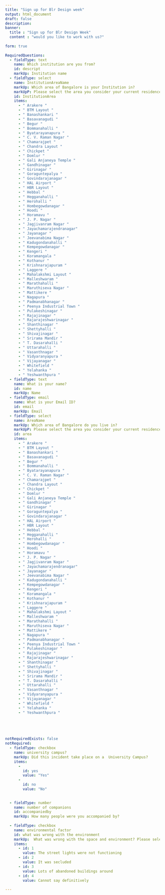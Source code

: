 ```yaml
--- 
title: "Sign up for Blr Design week"
output: html_document
draft: false 
description:
banner:
  title : "Sign up for Blr Design Week"
  content : "would you like to work with us?"
    
form: true
    
RequiredQuestions: 
  - fieldType: text
    name: Which institution are you from?
    id: descript
    markUp: Institution name
  - fieldType: select
    name: InstitutionAreaName
    markUp: Which area of Bangalore is your Institution in?
    markUpP: Please select the area you consider your current residence. If you live in a hostel, please select that area.
    id: InstitutionArea 
    items:
      - " Arakere "
      - " BTM Layout "
      - " Banashankari "
      - " Basavanagudi "
      - " Begur "
      - " Bommanahalli "
      - " Byatarayanapura "
      - " C. V. Raman Nagar "
      - " Chamarajpet "
      - " Chandra Layout "
      - " Chickpet "
      - " Domlur "
      - " Gali Anjaneya Temple "
      - " Gandhinagar "
      - " Girinagar "
      - " Goraguntepalya "
      - " Govindarajanagar "
      - " HAL Airport "
      - " HBR Layout "
      - " Hebbal "
      - " Hegganahalli "
      - " Herohalli "
      - " Hombegowdanagar "
      - " Hoodi "
      - " Horamavu "
      - " J. P. Nagar "
      - " Jagjivanram Nagar "
      - " Jayachamarajendranagar"
      - " Jayanagar "
      - " Jeevanabima Nagar "
      - " Kadugondanahalli "
      - " Kempegowdanagar "
      - " Kengeri "
      - " Koramangala "
      - " Kothanur "
      - " Krishnarajapuram "
      - " Laggere "
      - " Mahalakshmi Layout "
      - " Malleshwaram "
      - " Marathahalli "
      - " Maruthiseva Nagar "
      - " Mattikere "
      - " Nagapura "
      - " Padmanabhanagar "
      - " Peenya Industrial Town "
      - " Pulakeshinagar "
      - " Rajajinagar "
      - " Rajarajeshwarinagar "
      - " Shanthinagar "
      - " Shettyhalli "
      - " Shivajinagar "
      - " Srirama Mandir "
      - " T. Dasarahalli "
      - " Uttarahalli "
      - " Vasanthnagar "
      - " Vidyaranyapura "
      - " Vijayanagar "
      - " Whitefield "
      - " Yelahanka "
      - " Yeshwanthpura "
  - fieldType: text
    name: What is your name?
    id: name
    markUp: Name
  - fieldType: email
    name: What is your Email ID?
    id: email
    markUp: Email
  - fieldType: select
    name: AreaName
    markUp: Which area of Bangalore do you live in?
    markUpP: Please select the area you consider your current residence. If you live in a hostel, please select that area.
    id: area 
    items:
      - " Arakere "
      - " BTM Layout "
      - " Banashankari "
      - " Basavanagudi "
      - " Begur "
      - " Bommanahalli "
      - " Byatarayanapura "
      - " C. V. Raman Nagar "
      - " Chamarajpet "
      - " Chandra Layout "
      - " Chickpet "
      - " Domlur "
      - " Gali Anjaneya Temple "
      - " Gandhinagar "
      - " Girinagar "
      - " Goraguntepalya "
      - " Govindarajanagar "
      - " HAL Airport "
      - " HBR Layout "
      - " Hebbal "
      - " Hegganahalli "
      - " Herohalli "
      - " Hombegowdanagar "
      - " Hoodi "
      - " Horamavu "
      - " J. P. Nagar "
      - " Jagjivanram Nagar "
      - " Jayachamarajendranagar"
      - " Jayanagar "
      - " Jeevanabima Nagar "
      - " Kadugondanahalli "
      - " Kempegowdanagar "
      - " Kengeri "
      - " Koramangala "
      - " Kothanur "
      - " Krishnarajapuram "
      - " Laggere "
      - " Mahalakshmi Layout "
      - " Malleshwaram "
      - " Marathahalli "
      - " Maruthiseva Nagar "
      - " Mattikere "
      - " Nagapura "
      - " Padmanabhanagar "
      - " Peenya Industrial Town "
      - " Pulakeshinagar "
      - " Rajajinagar "
      - " Rajarajeshwarinagar "
      - " Shanthinagar "
      - " Shettyhalli "
      - " Shivajinagar "
      - " Srirama Mandir "
      - " T. Dasarahalli "
      - " Uttarahalli "
      - " Vasanthnagar "
      - " Vidyaranyapura "
      - " Vijayanagar "
      - " Whitefield "
      - " Yelahanka "
      - " Yeshwanthpura "

        



notRequiredExists: false  
notRequired:
  - fieldType: checkbox
    name: university campus?
    markUp: Did this incident take place on a  University Campus?
    items: 
      - 
        id: yes
        value: "Yes"
      - 
        id: no
        value: "No"
 
  
  - fieldType: number
    name: number of companions
    id: accompaniedby
    markUp: How many people were you accompanied by?
  
  - fieldType: checkbox
    name: environmental factor
    id: what was wrong with the environment
    markUp:  What was wrong with the space and environment? Please select all the options you think are relevant
    items: 
      - id: 1
        value: The street lights were not functioning
      - id: 2
        value: It was secluded
      - id: 3
        value: Lots of abandoned buildings around
      - id: 4
        value: Cannot say definitively
  
---
```




